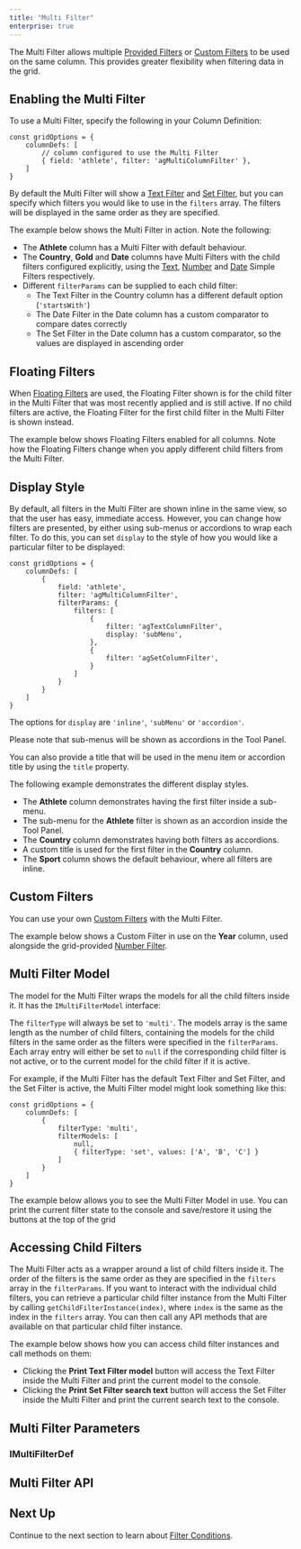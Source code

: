```yaml
---
title: "Multi Filter"
enterprise: true
---
```


The Multi Filter allows multiple [Provided Filters](/filtering/#column-filter-types) or [Custom Filters](/component-filter/) to be used on the same column. This provides greater flexibility when filtering data in the grid.

<image-caption src="filter-multi/resources/multi-filter.png" alt="Multi Filter" width="34rem" centered="true"></image-caption>

## Enabling the Multi Filter

To use a Multi Filter, specify the following in your Column Definition:

```
const gridOptions = {
    columnDefs: [
        // column configured to use the Multi Filter
        { field: 'athlete', filter: 'agMultiColumnFilter' },
    ]
}
```

By default the Multi Filter will show a [Text Filter](/filter-text/) and [Set Filter](/filter-set/), but you can specify which filters you would like to use in the `filters` array. The filters will be displayed in the same order as they are specified.

The example below shows the Multi Filter in action. Note the following:

- The **Athlete** column has a Multi Filter with default behaviour.
- The **Country**, **Gold** and **Date** columns have Multi Filters with the child filters configured explicitly, using the [Text](/filter-text/), [Number](/filter-number/) and [Date](/filter-date/) Simple Filters respectively.
- Different `filterParams` can be supplied to each child filter:<br />
    - The Text Filter in the Country column has a different default option (`'startsWith'`)
    - The Date Filter in the Date column has a custom comparator to compare dates correctly
    - The Set Filter in the Date column has a custom comparator, so the values are displayed in ascending order

<GridExampleRunner title='Multi Filter' name='multi-filter' type='generated' options='{ "enterprise": true, "exampleHeight": 602, "modules": ["clientside", "multifilter", "setfilter", "menu", "clipboard", "filterpanel"] }'></GridExampleRunner>

## Floating Filters

When [Floating Filters](/floating-filters/) are used, the Floating Filter shown is for the child filter in the Multi Filter that was most recently applied and is still active. If no child filters are active, the Floating Filter for the first child filter in the Multi Filter is shown instead.

The example below shows Floating Filters enabled for all columns. Note how the Floating Filters change when you apply different child filters from the Multi Filter.

<GridExampleRunner title='Floating Filters' name='floating-filters' type='generated' options='{ "enterprise": true, "exampleHeight": 635, "modules": ["clientside", "multifilter", "setfilter", "menu", "clipboard"] }'></GridExampleRunner>

## Display Style

By default, all filters in the Multi Filter are shown inline in the same view, so that the user has easy, immediate access. However, you can change how filters are presented, by either using sub-menus or accordions to wrap each filter. To do this, you can set `display` to the style of how you would like a particular filter to be displayed:

```
const gridOptions = {
    columnDefs: [
        {
            field: 'athlete',
            filter: 'agMultiColumnFilter',
            filterParams: {
                filters: [
                    {
                        filter: 'agTextColumnFilter',
                        display: 'subMenu',
                    },
                    {
                        filter: 'agSetColumnFilter',
                    }
                ]
            }
        }
    ]
}
```

The options for `display` are `'inline'`, `'subMenu'` or `'accordion'`.

Please note that sub-menus will be shown as accordions in the Tool Panel.

You can also provide a title that will be used in the menu item or accordion title by using the `title` property.

The following example demonstrates the different display styles.

- The **Athlete** column demonstrates having the first filter inside a sub-menu.
- The sub-menu for the **Athlete** filter is shown as an accordion inside the Tool Panel.
- The **Country** column demonstrates having both filters as accordions.
- A custom title is used for the first filter in the **Country** column.
- The **Sport** column shows the default behaviour, where all filters are inline.

<GridExampleRunner title='Display Style' name='display-style' type='generated' options='{ "enterprise": true, "exampleHeight": 629, "modules": ["clientside", "multifilter", "setfilter", "menu", "clipboard", "filterpanel"] }'></GridExampleRunner>

## Custom Filters

You can use your own [Custom Filters](/component-filter/) with the Multi Filter.

The example below shows a Custom Filter in use on the **Year** column, used alongside the grid-provided [Number Filter](/filter-number/).

<GridExampleRunner title='Custom Filters' name='custom-filter' type='generated' options='{ "enterprise": true, "modules": ["clientside", "multifilter", "setfilter", "menu", "clipboard", "filterpanel"], "exampleHeight": 635 }'></GridExampleRunner>

## Multi Filter Model

The model for the Multi Filter wraps the models for all the child filters inside it. It has the `IMultiFilterModel` interface:

<interface-documentation interfaceName='IMultiFilterModel' config='{"overrideBottomMargin":"1rem"}' ></interface-documentation>


The `filterType` will always be set to `'multi'`. The models array is the same length as the number of child filters, containing the models for the child filters in the same order as the filters were specified in the `filterParams`. Each array entry will either be set to `null` if the corresponding child filter is not active, or to the current model for the child filter if it is active.

For example, if the Multi Filter has the default Text Filter and Set Filter, and the Set Filter is active, the Multi Filter model might look something like this:

```
const gridOptions = {
    columnDefs: [
        {
            filterType: 'multi',
            filterModels: [
                null,
                { filterType: 'set', values: ['A', 'B', 'C'] }
            ]
        }
    ]
}
```

The example below allows you to see the Multi Filter Model in use. You can print the current filter state to the console and save/restore it using the buttons at the top of the grid

<GridExampleRunner title='Multi Filter Model' name='multi-filter-model' type='generated' options='{ "enterprise": true, "exampleHeight": 639, "modules": ["clientside", "multifilter", "setfilter", "menu", "clipboard"] }'></GridExampleRunner>

## Accessing Child Filters

The Multi Filter acts as a wrapper around a list of child filters inside it. The order of the filters is the same order as they are specified in the `filters` array in the `filterParams`. If you want to interact with the individual child filters, you can retrieve a particular child filter instance from the Multi Filter by calling `getChildFilterInstance(index)`,  where `index` is the same as the index in the `filters` array. You can then call any API methods that are available on that particular child filter instance.

The example below shows how you can access child filter instances and call methods on them:

- Clicking the **Print Text Filter model** button will access the Text Filter inside the Multi Filter and print the current model to the console.
- Clicking the **Print Set Filter search text** button will access the Set Filter inside the Multi Filter and print the current search text to the console.

<GridExampleRunner title='Accessing Child Filters' name='accessing-child-filters' type='generated' options='{ "enterprise": true, "exampleHeight": 624, "modules": ["clientside", "multifilter", "setfilter", "menu", "clipboard"] }'></GridExampleRunner>

## Multi Filter Parameters

<interface-documentation interfaceName='IMultiFilterParams' overrideSrc='filter-multi/resources/multi-filter.json'></interface-documentation>

### IMultiFilterDef

<interface-documentation interfaceName='IMultiFilterDef' overrideSrc='filter-multi/resources/multi-filter.json' ></interface-documentation>

## Multi Filter API

<interface-documentation interfaceName='IMultiFilterComp' overrideSrc='filter-multi/resources/multi-filter.json' ></interface-documentation>

## Next Up

Continue to the next section to learn about [Filter Conditions](/filter-conditions/).